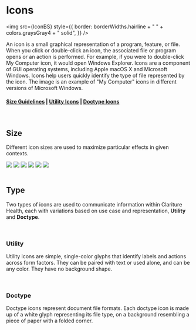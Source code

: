 
<Meta title='Platform/Icons' />

# Icons

<img
  src={IconBS}
  style={{
    border: borderWidths.hairline + " " + colors.graysGray4 + " solid",
  }}
/>

An icon is a small graphical representation of a program, feature, or file. When you click or double-click an icon, the associated file or program opens or an action is performed. For example, if you were to double-click My Computer icon, it would open Windows Explorer. Icons are a component of GUI operating systems, including Apple macOS X and Microsoft Windows. Icons help users quickly identify the type of file represented by the icon. The image is an example of "My Computer" icons in different versions of Microsoft Windows.

#### [Size Guidelines](#size) | [Utility Icons](#utility) | [Doctype Icons](#doctype)

<br />

## <a id="size"></a> Size

Different icon sizes are used to maximize particular effects in given contexts.

<div class='mb-4 grid gap-7 mobile:grid-cols-1 tablet:grid-cols-2 laptop:grid-cols-3 mt-3'>
  <img src={IconSizeXxl} />
  <img src={IconSizeXlg} />
  <img src={IconSizeLg} />
  <img src={IconSizeMd} />
  <img src={IconSizeSm} />
  <img src={IconSizeXsm} />
</div>

<br />

## Type

Two types of icons are used to communicate information within Clariture Health, each with variations based on use case and representation, **Utility** and **Doctype**.

<br />

### Utility

Utility icons are simple, single-color glyphs that identify labels and actions across form factors. They can be paired with text or used alone, and can be any color. They have no background shape.

<ShowAllIcons type='utils' />

<br />

### Doctype

Doctype icons represent document file formats. Each doctype icon is made up of a white glyph representing its file type, on a background resembling a piece of paper with a folded corner.

<ShowAllIcons type='docs' color='#CCC' />

